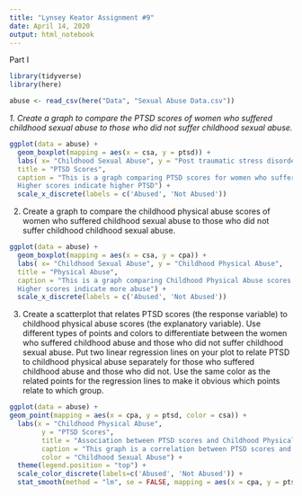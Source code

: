 ```yaml
---
title: "Lynsey Keator Assignment #9"
date: April 14, 2020
output: html_notebook
---
```


Part I

```r
library(tidyverse)
library(here)

abuse <- read_csv(here("Data", "Sexual Abuse Data.csv"))
```

*1. Create a graph to compare the PTSD scores of women who suffered childhood sexual abuse to those who did not suffer childhood sexual abuse.*

```r

ggplot(data = abuse) +
  geom_boxplot(mapping = aes(x = csa, y = ptsd)) +
  labs( x= "Childhood Sexual Abuse", y = "Post traumatic stress disorder scale",
  title = "PTSD Scores",
  caption = "This is a graph comparing PTSD scores for women who suffered childhood sexual abuse and those who did not. 
  Higher scores indicate higher PTSD") +
  scale_x_discrete(labels = c('Abused', 'Not Abused'))
```



2. Create a graph to compare the childhood physical abuse scores of women who suffered childhood sexual abuse to those who did not suffer childhood childhood sexual abuse.

```r
ggplot(data = abuse) +
  geom_boxplot(mapping = aes(x = csa, y = cpa)) +
  labs( x= "Childhood Sexual Abuse", y = "Childhood Physical Abuse",
  title = "Physical Abuse",
  caption = "This is a graph comparing Childhood Physical Abuse scores for women who suffered childhood sexual abuse and those who did not. 
  Higher scores indicate more abuse") +
  scale_x_discrete(labels = c('Abused', 'Not Abused'))
```


3. Create a scatterplot that relates PTSD scores (the response variable) to childhood physical abuse scores (the explanatory variable). Use different types of points and colors to differentiate between the women who suffered childhood abuse and those who did not suffer childhood sexual abuse. Put two linear regression lines on your plot to relate PTSD to childhood physical abuse separately for those who suffered childhood abuse and those who did not. Use the same color as the related points for the regression lines to make it obvious which points relate to which group.

```r
ggplot(data = abuse) +
geom_point(mapping = aes(x = cpa, y = ptsd, color = csa)) +
  labs(x = "Childhood Physical Abuse",
        y = "PTSD Scores",
        title = "Association between PTSD scores and Childhood Physical Abuse",
        caption = "This graph is a correlation between PTSD scores and Physical Abuse. Higher scores indicate higher more severe PTSD and Abuse",
        color = "Childhood Sexual Abuse") +
  theme(legend.position = "top") +
  scale_color_discrete(labels=c('Abused', 'Not Abused')) +
  stat_smooth(method = "lm", se = FALSE, mapping = aes(x = cpa, y = ptsd, color = csa))
```
